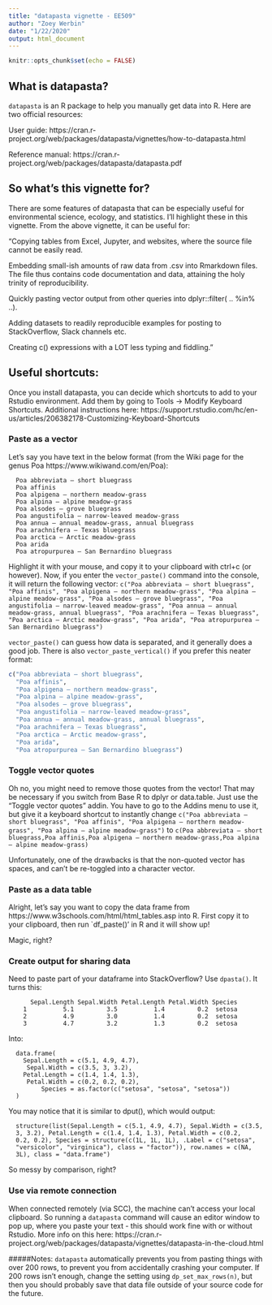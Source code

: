 ```yaml
---
title: "datapasta vignette - EE509"
author: "Zoey Werbin"
date: "1/22/2020"
output: html_document
---
```


```r
knitr::opts_chunk$set(echo = FALSE)
```

## What is datapasta?

`datapasta` is an R package to help you manually get data into R. Here are two official resources:

User guide: https://cran.r-project.org/web/packages/datapasta/vignettes/how-to-datapasta.html

Reference manual: https://cran.r-project.org/web/packages/datapasta/datapasta.pdf

## So what's this vignette for?

There are some features of datapasta that can be especially useful for environmental science, ecology, and statistics. I'll highlight these in this vignette. From the above vignette, it can be useful for:

"Copying tables from Excel, Jupyter, and websites, where the source file cannot be easily read.

Embedding small-ish amounts of raw data from .csv into Rmarkdown files. The file thus contains code documentation and data, attaining the holy trinity of reproducibility.

Quickly pasting vector output from other queries into dplyr::filter( .. %in% ..).

Adding datasets to readily reproducible examples for posting to StackOverflow, Slack channels etc.

Creating c() expressions with a LOT less typing and fiddling."

## Useful shortcuts:

Once you install datapasta, you can decide which shortcuts to add to your Rstudio environment. Add them by going to Tools -> Modify Keyboard Shortcuts. Additional instructions here: https://support.rstudio.com/hc/en-us/articles/206382178-Customizing-Keyboard-Shortcuts

### Paste as a vector 
Let's say you have text in the below format (from the Wiki page for the genus Poa https://www.wikiwand.com/en/Poa):
      
      Poa abbreviata – short bluegrass
      Poa affinis
      Poa alpigena – northern meadow-grass
      Poa alpina – alpine meadow-grass
      Poa alsodes – grove bluegrass
      Poa angustifolia – narrow-leaved meadow-grass
      Poa annua – annual meadow-grass, annual bluegrass
      Poa arachnifera – Texas bluegrass
      Poa arctica – Arctic meadow-grass
      Poa arida
      Poa atropurpurea – San Bernardino bluegrass

Highlight it with your mouse, and copy it to your clipboard with ctrl+c (or however). Now, if you enter the `vector_paste()` command into the console, it will return the following vector:
`c("Poa abbreviata – short bluegrass", "Poa affinis", "Poa alpigena – northern meadow-grass", "Poa alpina – alpine meadow-grass", "Poa alsodes – grove bluegrass", "Poa angustifolia – narrow-leaved meadow-grass", "Poa annua – annual meadow-grass, annual bluegrass", "Poa arachnifera – Texas bluegrass", "Poa arctica – Arctic meadow-grass", "Poa arida", "Poa atropurpurea – San Bernardino bluegrass")`

`vector_paste()` can guess how data is separated, and it generally does a good job. There is also  `vector_paste_vertical()` if you prefer this neater format:
```r
c("Poa abbreviata – short bluegrass",
  "Poa affinis",
  "Poa alpigena – northern meadow-grass",
  "Poa alpina – alpine meadow-grass",
  "Poa alsodes – grove bluegrass",
  "Poa angustifolia – narrow-leaved meadow-grass",
  "Poa annua – annual meadow-grass, annual bluegrass",
  "Poa arachnifera – Texas bluegrass",
  "Poa arctica – Arctic meadow-grass",
  "Poa arida",
  "Poa atropurpurea – San Bernardino bluegrass")
```

### Toggle vector quotes

Oh no, you might need to remove those quotes from the vector! That may be necessary if you switch from Base R to dplyr or data.table. Just use the "Toggle vector quotes" addin. You have to go to the Addins menu to use it, but give it a keyboard shortcut to instantly change
`c("Poa abbreviata – short bluegrass", "Poa affinis", "Poa alpigena – northern meadow-grass", "Poa alpina – alpine meadow-grass")`
to 
`c(Poa abbreviata – short bluegrass,Poa affinis,Poa alpigena – northern meadow-grass,Poa alpina – alpine meadow-grass)`

Unfortunately, one of the drawbacks is that the non-quoted vector has spaces, and can't be re-toggled into a character vector.


### Paste as a data table

Alright, let's say you want to copy the data frame from https://www.w3schools.com/html/html_tables.asp into R. First copy it to your clipboard, then run `df_paste()' in R and it will show up!
    
Magic, right?  
  
### Create output for sharing data

Need to paste part of your dataframe into StackOverflow? Use `dpasta()`. It turns this:

          Sepal.Length Sepal.Width Petal.Length Petal.Width Species
        1          5.1         3.5          1.4         0.2  setosa
        2          4.9         3.0          1.4         0.2  setosa
        3          4.7         3.2          1.3         0.2  setosa
Into:

      data.frame(
        Sepal.Length = c(5.1, 4.9, 4.7),
         Sepal.Width = c(3.5, 3, 3.2),
        Petal.Length = c(1.4, 1.4, 1.3),
         Petal.Width = c(0.2, 0.2, 0.2),
             Species = as.factor(c("setosa", "setosa", "setosa"))
      )

You may notice that it is similar to dput(), which would output:

      structure(list(Sepal.Length = c(5.1, 4.9, 4.7), Sepal.Width = c(3.5, 
      3, 3.2), Petal.Length = c(1.4, 1.4, 1.3), Petal.Width = c(0.2, 
      0.2, 0.2), Species = structure(c(1L, 1L, 1L), .Label = c("setosa", 
      "versicolor", "virginica"), class = "factor")), row.names = c(NA, 
      3L), class = "data.frame")

So messy by comparison, right?

### Use via remote connection

When connected remotely (via SCC), the machine can't access your local clipboard. So running a `datapasta` command will cause an editor window to pop up, where you paste your text - this should work fine with or without Rstudio. More info on this here: https://cran.r-project.org/web/packages/datapasta/vignettes/datapasta-in-the-cloud.html


#####Notes: 
`datapasta` automatically prevents you from pasting things with over 200 rows, to prevent you from accidentally crashing your computer. If 200 rows isn't enough, change the setting using `dp_set_max_rows(n)`, but then you should probably save that data file outside of your source code for the future.
